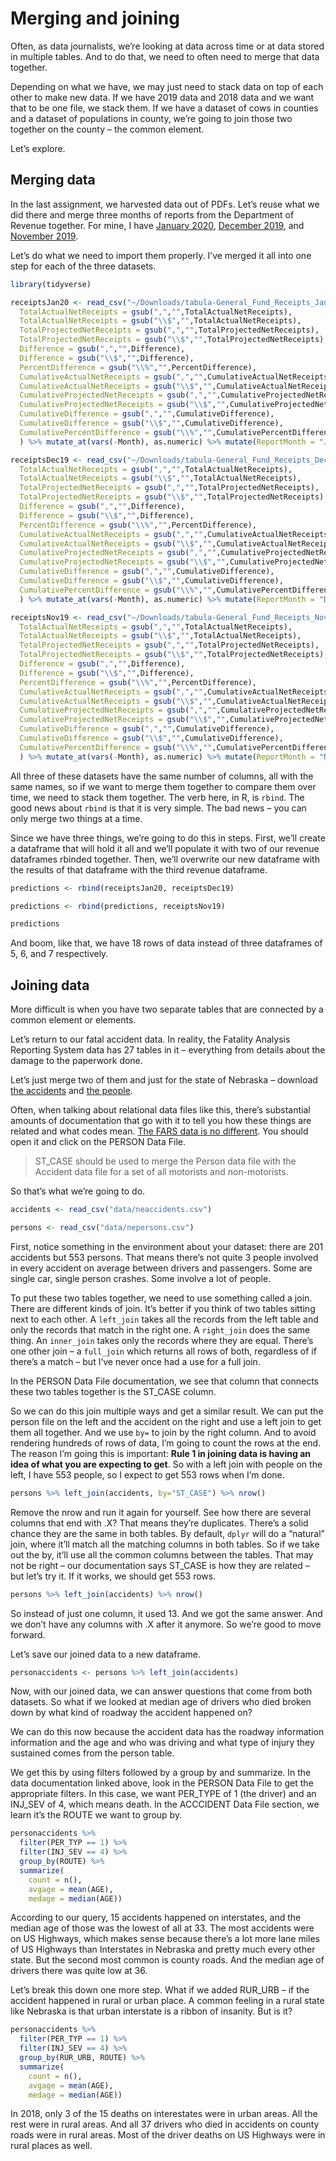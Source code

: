 # Merging and joining

Often, as data journalists, we're looking at data across time or at data stored in multiple tables. And to do that, we need to often need to merge that data together. 

Depending on what we have, we may just need to stack data on top of each other to make new data. If we have 2019 data and 2018 data and we want that to be one file, we stack them. If we have a dataset of cows in counties and a dataset of populations in county, we're going to join those two together on the county -- the common element.  

Let's explore.

## Merging data

In the last assignment, we harvested data out of PDFs. Let's reuse what we did there and merge three months of reports from the Department of Revenue together. For mine, I have [January 2020](https://unl.box.com/s/nd1yaroltsy161pqgbges9xrtav2qdqp), [December 2019](https://unl.box.com/s/jfdtqffty1vb2zbil8z5qalu18yg0590), and [November 2019](https://unl.box.com/s/g1dc0mibxxutsitqssv2uf75pmb7avle). 

Let's do what we need to import them properly. I've merged it all into one step for each of the three datasets.

```r
library(tidyverse)
```

```r
receiptsJan20 <- read_csv("~/Downloads/tabula-General_Fund_Receipts_January_2020.csv", skip = 3, col_names = c("Month", "TotalActualNetReceipts", "TotalProjectedNetReceipts", "Difference", "PercentDifference", "CumulativeActualNetReceipts", "CumulativeProjectedNetReceipts", "CumulativeDifference","CumulativePercentDifference"), skip_empty_rows = TRUE) %>% mutate(
  TotalActualNetReceipts = gsub(",","",TotalActualNetReceipts),
  TotalActualNetReceipts = gsub("\\$","",TotalActualNetReceipts),
  TotalProjectedNetReceipts = gsub(",","",TotalProjectedNetReceipts),
  TotalProjectedNetReceipts = gsub("\\$","",TotalProjectedNetReceipts),
  Difference = gsub(",","",Difference),
  Difference = gsub("\\$","",Difference),
  PercentDifference = gsub("\\%","",PercentDifference),
  CumulativeActualNetReceipts = gsub(",","",CumulativeActualNetReceipts),
  CumulativeActualNetReceipts = gsub("\\$","",CumulativeActualNetReceipts),
  CumulativeProjectedNetReceipts = gsub(",","",CumulativeProjectedNetReceipts),
  CumulativeProjectedNetReceipts = gsub("\\$","",CumulativeProjectedNetReceipts),
  CumulativeDifference = gsub(",","",CumulativeDifference),
  CumulativeDifference = gsub("\\$","",CumulativeDifference),
  CumulativePercentDifference = gsub("\\%","",CumulativePercentDifference)
  ) %>% mutate_at(vars(-Month), as.numeric) %>% mutate(ReportMonth = "January 2020")
```

```r
receiptsDec19 <- read_csv("~/Downloads/tabula-General_Fund_Receipts_December_2019.csv", skip = 3, col_names = c("Month", "TotalActualNetReceipts", "TotalProjectedNetReceipts", "Difference", "PercentDifference", "CumulativeActualNetReceipts", "CumulativeProjectedNetReceipts", "CumulativeDifference","CumulativePercentDifference"), skip_empty_rows = TRUE) %>% mutate(
  TotalActualNetReceipts = gsub(",","",TotalActualNetReceipts),
  TotalActualNetReceipts = gsub("\\$","",TotalActualNetReceipts),
  TotalProjectedNetReceipts = gsub(",","",TotalProjectedNetReceipts),
  TotalProjectedNetReceipts = gsub("\\$","",TotalProjectedNetReceipts),
  Difference = gsub(",","",Difference),
  Difference = gsub("\\$","",Difference),
  PercentDifference = gsub("\\%","",PercentDifference),
  CumulativeActualNetReceipts = gsub(",","",CumulativeActualNetReceipts),
  CumulativeActualNetReceipts = gsub("\\$","",CumulativeActualNetReceipts),
  CumulativeProjectedNetReceipts = gsub(",","",CumulativeProjectedNetReceipts),
  CumulativeProjectedNetReceipts = gsub("\\$","",CumulativeProjectedNetReceipts),
  CumulativeDifference = gsub(",","",CumulativeDifference),
  CumulativeDifference = gsub("\\$","",CumulativeDifference),
  CumulativePercentDifference = gsub("\\%","",CumulativePercentDifference)
  ) %>% mutate_at(vars(-Month), as.numeric) %>% mutate(ReportMonth = "December 2019")
```

```r
receiptsNov19 <- read_csv("~/Downloads/tabula-General_Fund_Receipts_November_12-13-2019.csv", skip = 3, col_names = c("Month", "TotalActualNetReceipts", "TotalProjectedNetReceipts", "Difference", "PercentDifference", "CumulativeActualNetReceipts", "CumulativeProjectedNetReceipts", "CumulativeDifference","CumulativePercentDifference"), skip_empty_rows = TRUE) %>% mutate(
  TotalActualNetReceipts = gsub(",","",TotalActualNetReceipts),
  TotalActualNetReceipts = gsub("\\$","",TotalActualNetReceipts),
  TotalProjectedNetReceipts = gsub(",","",TotalProjectedNetReceipts),
  TotalProjectedNetReceipts = gsub("\\$","",TotalProjectedNetReceipts),
  Difference = gsub(",","",Difference),
  Difference = gsub("\\$","",Difference),
  PercentDifference = gsub("\\%","",PercentDifference),
  CumulativeActualNetReceipts = gsub(",","",CumulativeActualNetReceipts),
  CumulativeActualNetReceipts = gsub("\\$","",CumulativeActualNetReceipts),
  CumulativeProjectedNetReceipts = gsub(",","",CumulativeProjectedNetReceipts),
  CumulativeProjectedNetReceipts = gsub("\\$","",CumulativeProjectedNetReceipts),
  CumulativeDifference = gsub(",","",CumulativeDifference),
  CumulativeDifference = gsub("\\$","",CumulativeDifference),
  CumulativePercentDifference = gsub("\\%","",CumulativePercentDifference)
  ) %>% mutate_at(vars(-Month), as.numeric) %>% mutate(ReportMonth = "November 2019")
```

All three of these datasets have the same number of columns, all with the same names, so if we want to merge them together to compare them over time, we need to stack them together. The verb here, in R, is `rbind`. The good news about `rbind` is that it is very simple. The bad news -- you can only merge two things at a time.

Since we have three things, we're going to do this in steps. First, we'll create a dataframe that will hold it all and we'll populate it with two of our revenue dataframes rbinded together. Then, we'll overwrite our new dataframe with the results of that dataframe with the third revenue dataframe. 

```r
predictions <- rbind(receiptsJan20, receiptsDec19)

predictions <- rbind(predictions, receiptsNov19)

predictions
```

And boom, like that, we have 18 rows of data instead of three dataframes of 5, 6, and 7 respectively. 

## Joining data

More difficult is when you have two separate tables that are connected by a common element or elements. 

Let's return to our fatal accident data. In reality, the Fatality Analysis Reporting System data has 27 tables in it -- everything from details about the damage to the paperwork done. 

Let's just merge two of them and just for the state of Nebraska -- download [the accidents](https://unl.box.com/s/1h79r809xsmu1vcsszcobvf3fj9ect8k) and [the people](https://unl.box.com/s/5rp7li8ukq4e8eoy5ymjuzs1a21ba7bv). 

Often, when talking about relational data files like this, there's substantial amounts of documentation that go with it to tell you how these things are related and what codes mean. [The FARS data is no different](https://crashstats.nhtsa.dot.gov/Api/Public/ViewPublication/812827). You should open it and click on the PERSON Data File. 

> ST_CASE should be used to merge the Person data file with the Accident data file for a set of all motorists and non-motorists.

So that's what we're going to do.

```r
accidents <- read_csv("data/neaccidents.csv")
```

```r
persons <- read_csv("data/nepersons.csv")
```

First, notice something in the environment about your dataset: there are 201 accidents but 553 persons. That means there's not quite 3 people involved in every accident on average between drivers and passengers. Some are single car, single person crashes. Some involve a lot of people. 

To put these two tables together, we need to use something called a join. There are different kinds of join. It's better if you think of two tables sitting next to each other. A `left_join` takes all the records from the left table and only the records that match in the right one. A `right_join` does the same thing. An `inner_join` takes only the records where they are equal. There's one other join -- a `full_join` which returns all rows of both, regardless of if there's a match -- but I've never once had a use for a full join.

In the PERSON Data File documentation, we see that column that connects these two tables together is the ST_CASE column. 

So we can do this join multiple ways and get a similar result. We can put the person file on the left and the accident on the right and use a left join to get them all together. And we use `by=` to join by the right column. And to avoid rendering hundreds of rows of data, I'm going to count the rows at the end. The reason I'm going this is important: **Rule 1 in joining data is having an idea of what you are expecting to get**. So with a left join with people on the left, I have 553 people, so I expect to get 553 rows when I'm done. 

```r
persons %>% left_join(accidents, by="ST_CASE") %>% nrow()
```

Remove the nrow and run it again for yourself. See how there are several columns that end with .X? That means they're duplicates. There's a solid chance they are the same in both tables. By default, `dplyr` will do a "natural" join, where it'll match all the matching columns in both tables. So if we take out the by, it'll use all the common columns between the tables. That may not be right -- our documentation says ST_CASE is how they are related -- but let's try it. If it works, we should get 553 rows.

```r
persons %>% left_join(accidents) %>% nrow()
```

So instead of just one column, it used 13. And we got the same answer. And we don't have any columns with .X after it anymore. So we're good to move forward.

Let's save our joined data to a new dataframe. 

```r
personaccidents <- persons %>% left_join(accidents)
```

Now, with our joined data, we can answer questions that come from both datasets. So what if we looked at median age of drivers who died broken down by what kind of roadway the accident happened on? 

We can do this now because the accident data has the roadway information information and the age and who was driving and what type of injury they sustained comes from the person table.

We get this by using filters followed by a group by and summarize. In the data documentation linked above, look in the PERSON Data File to get the appropriate filters. In this case, we want PER_TYPE of 1 (the driver) and an INJ_SEV of 4, which means death. In the ACCCIDENT Data File section, we learn it's the ROUTE we want to group by. 

```r
personaccidents %>% 
  filter(PER_TYP == 1) %>% 
  filter(INJ_SEV == 4) %>% 
  group_by(ROUTE) %>% 
  summarize(
    count = n(), 
    avgage = mean(AGE), 
    medage = median(AGE))
```

According to our query, 15 accidents happened on interstates, and the median age of those was the lowest of all at 33. The most accidents were on US Highways, which makes sense because there's a lot more lane miles of US Highways than Interstates in Nebraska and pretty much every other state. But the second most common is county roads. And the median age of drivers there was quite low at 36. 

Let's break this down one more step. What if we added RUR_URB -- if the accident happened in rural or urban place. A common feeling in a rural state like Nebraska is that urban interstate is a ribbon of insanity. But is it? 

```r
personaccidents %>% 
  filter(PER_TYP == 1) %>% 
  filter(INJ_SEV == 4) %>% 
  group_by(RUR_URB, ROUTE) %>% 
  summarize(
    count = n(), 
    avgage = mean(AGE), 
    medage = median(AGE))
```

In 2018, only 3 of the 15 deaths on interestates were in urban areas. All the rest were in rural areas. And all 37 drivers who died in accidents on county roads were in rural areas. Most of the driver deaths on US Highways were in rural places as well.
